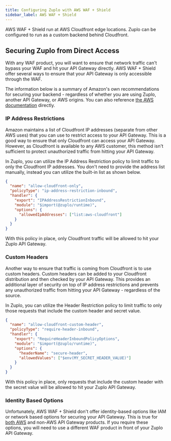 ```yaml
---
title: Configuring Zuplo with AWS WAF + Shield
sidebar_label: AWS WAF + Shield
---
```


AWS WAF + Shield run at AWS Cloudfront edge locations. Zuplo can be configured
to run as a custom backend behind Cloudfront.

## Securing Zuplo from Direct Access

With any WAF product, you will want to ensure that network traffic can't bypass
your WAF and hit your API Gateway directly. AWS WAF + Shield offer several ways
to ensure that your API Gateway is only accessible through the WAF.

The information below is a summary of Amazon's own recommendations for securing
your backend - regardless of whether you are using Zuplo, another API Gateway,
or AWS origins. You can also reference
[the AWS documentation](https://docs.aws.amazon.com/whitepapers/latest/secure-content-delivery-amazon-cloudfront/custom-origin-with-cloudfront.html)
directly.

### IP Address Restrictions

Amazon maintains a list of Cloudfront IP addresses (separate from other AWS
uses) that you can use to restrict access to your API Gateway. This is a good
way to ensure that only Cloudfront can access your API Gateway. However, as
Cloudfront is available to any AWS customer, this method isn't sufficient to
protect unauthorized traffic from hitting your API Gateway.

In Zuplo, you can utilize the IP Address Restriction policy to limit traffic to
only the Cloudfront IP addresses. You don't need to provide the address list
manually, instead you can utilize the built-in list as shown below.

```json
{
  "name": "allow-cloudfront-only",
  "policyType": "ip-address-restriction-inbound",
  "handler": {
    "export": "IPAddressRestrictionInbound",
    "module": "$import(@zuplo/runtime)",
    "options": {
      "allowedIpAddresses": ["list:aws-cloudfront"]
    }
  }
}
```

With this policy in place, only Cloudfront traffic will be allowed to hit your
Zuplo API Gateway.

### Custom Headers

Another way to ensure that traffic is coming from Cloudfront is to use custom
headers. Custom headers can be added to your Cloudfront distribution and then
checked by your API Gateway. This provides an additional layer of security on
top of IP address restrictions and prevents any unauthorized traffic from
hitting your API Gateway - regardless of the source.

In Zuplo, you can utilize the Header Restriction policy to limit traffic to only
those requests that include the custom header and secret value.

```json
{
  "name": "allow-cloudfront-custom-header",
  "policyType": "require-header-inbound",
  "handler": {
    "export": "RequireHeaderInboundPolicyOptions",
    "module": "$import(@zuplo/runtime)",
    "options": {
      "headerName": "secure-header",
      "allowedValues": ["$env(MY_SECRET_HEADER_VALUE)"]
    }
  }
}
```

With this policy in place, only requests that include the custom header with the
secret value will be allowed to hit your Zuplo API Gateway.

### Identity Based Options

Unfortunately, AWS WAF + Shield don't offer identity-based options like IAM or
network based options for securing your API Gateway. This is true for
[both AWS](https://docs.aws.amazon.com/AmazonCloudFront/latest/DeveloperGuide/restrict-access-to-load-balancer.html)
and non-AWS API Gateway products. If you require these options, you will need to
use a different WAF product in front of your Zuplo API Gateway.
